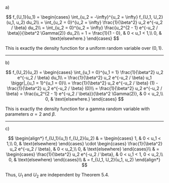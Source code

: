 a)

$$
f_{U_1}(u_1) =
\begin{cases}
    \int_{u_2 = -\infty}^{u_2 = \infty} f_{U_1, U_2}(u_1, u_2) du_2\\
    = \int_{u_2 = 0}^{u_2 = \infty} \frac{1}{\beta^2} u_2 e^{-u_2 / \beta} du_2\\
    = \int_{u_2 = 0}^{u_2 = \infty} \frac{u_2^{2 - 1} e^{-u_2 / \beta}}{\beta^2 \Gamma(2)} du_2\\
    = 1 = \frac{1}{1 - 0}, & 0 < u_1 < 1,\\
    0, & \text{elsewhere.}
\end{cases}
$$

This is exactly the density function for a uniform random variable over $(0, 1)$.

---

b)

$$
f_{U_2}(u_2) =
\begin{cases}
    \int_{u_1 = 0}^{u_1 = 1} \frac{1}{\beta^2} u_2 e^{-u_2 / \beta} du_1\\
    = \frac{1}{\beta^2} u_2 e^{-u_2 / \beta} u_1 \biggr|_{u_1 = 1}^{u_1 = 0}\\
    = \frac{1}{\beta^2} u_2 e^{-u_2 / \beta} (1) - \frac{1}{\beta^2} u_2 e^{-u_2 / \beta} (0)\\
    = \frac{1}{\beta^2} u_2 e^{-u_2 / \beta} = \frac{u_2^{2 - 1} e^{-u_2 / \beta}}{\beta^2 \Gamma(2)}, & 0 < u_2,\\
    0, & \text{elsewhere.}
\end{cases}
$$

This is exactly the density function for a gamma random variable with parameters $\alpha = 2$ and $\beta$.

---

c)

$$
\begin{align*}
    f_{U_1}(u_1) f_{U_2}(u_2) & =
    \begin{cases}
        1, & 0 < u_1 < 1,\\
        0, & \text{elsewhere}
    \end{cases} \cdot
    \begin{cases}
        \frac{1}{\beta^2} u_2 e^{-u_2 / \beta}, & 0 < u_2,\\
        0, & \text{elsewhere}
    \end{cases}\\
    & =
    \begin{cases}
        \frac{1}{\beta^2} u_2 e^{-u_2 / \beta}, & 0 < u_1 < 1, 0 < u_2,\\
        0, & \text{elsewhere}
    \end{cases}\\
    & = f_{U_1, U_2}(u_1, u_2)
\end{align*}
$$

Thus, $U_1$ and $U_2$ are independent by Theorem 5.4.

